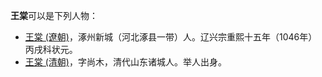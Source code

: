 '''王棠'''可以是下列人物：

*[[王棠_(遼朝)|王棠 (遼朝)]]，涿州新城（河北涿县一带）人。辽兴宗重熙十五年（1046年）丙戌科状元。
*[[王棠_(清朝)|王棠 (清朝)]]，字尚木，清代山东诸城人。举人出身。

{{disambig|T棠|cat=二字王姓人名消歧义}}